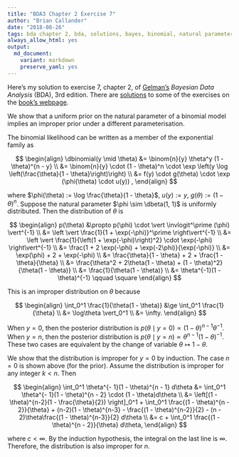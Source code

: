 ```yaml
---
title: "BDA3 Chapter 2 Exercise 7"
author: "Brian Callander"
date: "2018-08-26"
tags: bda chapter 2, bda, solutions, bayes, binomial, natural parameter, exponential family, improper prior
always_allow_html: yes
output: 
  md_document:
    variant: markdown
    preserve_yaml: yes
---
```


Here's my solution to exercise 7, chapter 2, of [Gelman's](https://andrewgelman.com/) *Bayesian Data Analysis* (BDA), 3rd edition. There are [solutions](http://www.stat.columbia.edu/~gelman/book/solutions.pdf) to some of the exercises on the [book's webpage](http://www.stat.columbia.edu/~gelman/book/).

<!--more-->

<div style="display:none">
  $\DeclareMathOperator{\dbinomial}{binomial}
   \DeclareMathOperator{\dbern}{Bernoulli}
   \DeclareMathOperator{\dgamma}{gamma}
   \DeclareMathOperator{\invlogit}{invlogit}
   \DeclareMathOperator{\logit}{logit}
   \DeclareMathOperator{\dbeta}{beta}$
</div>

We show that a uniform prior on the natural parameter of a binomial model implies an improper prior under a different parameterisation.

The binomial likelihood can be written as a member of the exponential family as

$$
\begin{align}
  \dbinomial(y \mid \theta)
  &=
  \binom{n}{y} \theta^y (1 - \theta)^{n - y}
  \\
  &=
  \binom{n}{y} \cdot (1 - \theta)^n \cdot \exp \left(y \log \left(\frac{\theta}{1 - \theta}\right)\right)
  \\
  &=
  f(y) \cdot g(\theta) \cdot \exp (\phi(\theta) \cdot u(y))
  ,
\end{align}
$$

where $\phi(\theta) := \log \frac{\theta}{1 - \theta}$, $u(y) := y$, $g(\theta) := (1 - \theta)^n$. Suppose the natural parameter $\phi \sim \dbeta(1, 1)$ is uniformly distributed. Then the distribution of $\theta$ is

$$
\begin{align}
  p(\theta) 
  &\propto
  p(\phi) \cdot \vert \invlogit^\prime (\phi) \vert^{-1}
  \\
  &=
  \left \vert \frac{1}{1 + \exp(-\phi)}^\prime \right\vert^{-1}
  \\
  &=
  \left \vert \frac{1}{\left(1 + \exp(-\phi)\right)^2} \cdot \exp(-\phi) \right\vert^{-1}
  \\
  &=
  \frac{1 + 2 \exp(-\phi) + \exp(-2\phi)}{\exp(-\phi)}
  \\
  &=
  \exp(\phi) + 2 + \exp(-\phi)
  \\
  &=
  \frac{\theta}{1 - \theta} + 2 + \frac{1 - \theta}{\theta}
  \\
  &=
  \frac{\theta^2 + 2\theta(1 - \theta) + (1 - \theta)^2}{\theta(1 - \theta)}
  \\
  &=
  \frac{1}{\theta(1 - \theta)}
  \\
  &=
  \theta^{-1}(1 - \theta)^{-1}
  \qquad \square
\end{align}
$$

This is an improper distribution on $\theta$ because

$$
\begin{align}
  \int_0^1 \frac{1}{\theta(1 - \theta)}
  &\ge
  \int_0^1 \frac{1}{\theta}
  \\
  &=
  \log\theta \vert_0^1
  \\
  &=
  \infty.
\end{align}
$$

When $y = 0$, then the posterior distribution is $p(\theta \mid y = 0) \propto (1 - \theta)^{n - 1}\theta^{-1}$. When $y = n$, then the posterior distribution is $p(\theta \mid y = n) \propto \theta^{n-1}(1 - \theta)^{-1}$. These two cases are equivalent by the change of variable $\theta \mapsto 1 - \theta$. 

We show that the distribution is improper for $y = 0$ by induction. The case $n = 0$ is shown above (for the prior). Assume the distribution is improper for any integer $k < n$. Then

$$
\begin{align}
\int_0^1 \theta^{- 1}(1 - \theta)^{n - 1} d\theta
&=
\int_0^1 \theta^{- 1}(1 - \theta)^{n - 2} \cdot (1 - \theta)d\theta
\\
&=
\left[(1 - \theta)^{n-2}(1 - \frac{\theta}{2}) \right]_0^1
+
\int_0^1 \frac{(1 - \theta)^{n - 2}}{\theta}
+
(n-2)(1 - \theta)^{n-3}
-
\frac{(1 - \theta)^{n-2}}{2}
-
(n - 2)\theta\frac{(1 - \theta)^{n-3}}{2}
d\theta
\\
&=
c
+
\int_0^1 \frac{(1 - \theta)^{n - 2}}{\theta} d\theta,
\end{align}
$$

where $c < \infty$.  By the induction hypothesis, the integral on the last line is $\infty$. Therefore, the distribution is also improper for $n$.